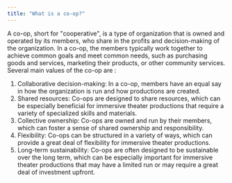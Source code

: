 ```yaml
---
title: "What is a co-op?"
---
```


A co-op, short for "cooperative", is a type of organization that is owned and operated by its members, who share in the profits and decision-making of the organization.
In a co-op, the members typically work together to achieve common goals and meet common needs, such as purchasing goods and services, marketing their products, or other community services. Several main values of the co-op are :

1. Collaborative decision-making: In a co-op, members have an equal say in how the organization is run and how productions are created.
2. Shared resources: Co-ops are designed to share resources, which can be especially beneficial for immersive theater productions that require a variety of specialized skills and materials.
3. Collective ownership: Co-ops are owned and run by their members, which can foster a sense of shared ownership and responsibility.
4. Flexibility: Co-ops can be structured in a variety of ways, which can provide a great deal of flexibility for immersive theater productions.
5. Long-term sustainability: Co-ops are often designed to be sustainable over the long term, which can be especially important for immersive theater productions that may have a limited run or may require a great deal of investment upfront.
